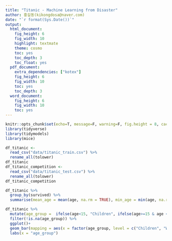 ```yaml
---
title: "Titanic - Machine Learning from Disaster"
author: 홍길동(kikongdosa@naver.com)
date: "`r format(Sys.Date())`" 
output:
  html_document:
    fig_height: 6
    fig_width: 10
    highlight: textmate
    theme: cosmo
    toc: yes
    toc_depth: 3
    toc_float: yes    
  pdf_document:
    extra_dependencies: ["kotex"]
    fig_height: 6
    fig_width: 10
    toc: yes
    toc_depth: 3
  word_document:
    fig_height: 6
    fig_width: 10
    toc: yes
---
```



```r
knitr::opts_chunk$set(echo=T, message=F, warning=F, fig.height = 8, cache=T, dpi = 300, dev = "png")
library(tidyverse)
library(tidymodels)
library(mice)
```

```r
df_titanic <-
  read_csv("data/titanic_train.csv") %>% 
  rename_all(tolower) 
df_titanic
df_titanic_competition <- 
  read_csv("data/titanic_test.csv") %>% 
  rename_all(tolower) 
df_titanic_competition
```

```r
df_titanic %>% 
  group_by(survived) %>% 
  summarise(mean_age = mean(age, na.rm = TRUE), min_age = min(age, na.rm = TRUE), max_age = max(age, na.rm = TRUE))
```

```r
df_titanic %>% 
  mutate(age_group =  ifelse(age<15, "Children", ifelse(age>=15 & age <=64, "Working-age", "Elderly"))) %>%
  filter(!is.na(age_group)) %>% 
  ggplot()+
  geom_bar(mapping = aes(x = factor(age_group, level = c("Children", "Working-age", "Elderly")), fill = factor(survived)), position = "dodge")+
  labs(x = "age_group")
```
